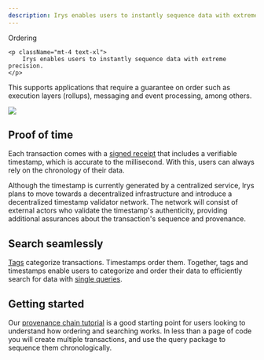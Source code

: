 ```yaml
---
description: Irys enables users to instantly sequence data with extreme precision.
---
```



<div className="flex flex-col mt-5">
	<div className="flex items-end">
    	<div className=""><Heading level={1}>Ordering</Heading></div>
    </div>

    <p className="mt-4 text-xl">
    	Irys enables users to instantly sequence data with extreme precision.
    </p>

</div>

This supports applications that require a guarantee on order such as execution layers (rollups),
messaging and event processing, among others.

<img className="mt-5 rounded-lg" src="/img/overview/irys-ordering.png" />

## Proof of time

Each transaction comes with a [signed receipt](/learn/receipts) that includes a verifiable timestamp, which is accurate to the millisecond. With this, users can always rely on the chronology of their data.

<Callout type="info" emoji="ℹ️">
	Although the timestamp is currently generated by a centralized service, Irys plans to move towards a decentralized
	infrastructure and introduce a decentralized timestamp validator network. The network will consist of external
	actors who validate the timestamp's authenticity, providing additional assurances about the transaction's sequence
	and provenance.
</Callout>

## Search seamlessly

[Tags](/developer-docs/tags) categorize transactions. Timestamps order them. Together, tags and timestamps enable users to categorize and order their data to efficiently search for data with [single queries](/developer-docs/querying/query-package).

## Getting started

Our [provenance chain tutorial](/hands-on/tutorials/provenance-chain) is a good starting point for users looking to understand how ordering and searching works. In less than a page of code you will create multiple transactions, and use the query package to sequence them chronologically.
